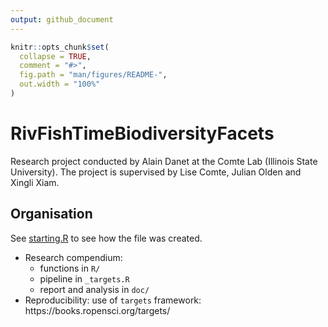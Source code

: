 ```yaml
---
output: github_document
---
```


<!-- README.md is generated from README.Rmd. Please edit that file -->

```r
knitr::opts_chunk$set(
  collapse = TRUE,
  comment = "#>",
  fig.path = "man/figures/README-",
  out.width = "100%"
)
```

# RivFishTimeBiodiversityFacets

<!-- badges: start -->
<!-- badges: end -->

Research project conducted by Alain Danet at the Comte Lab (Illinois State
University). The project is supervised by Lise Comte, Julian Olden and Xingli
Xiam. 

## Organisation

See [starting.R]() to see how the file was created. 

- Research compendium: 
  - functions in `R/`
  - pipeline in `_targets.R` 
  - report and analysis in `doc/`
- Reproducibility: use of `targets` framework: https://books.ropensci.org/targets/ 
